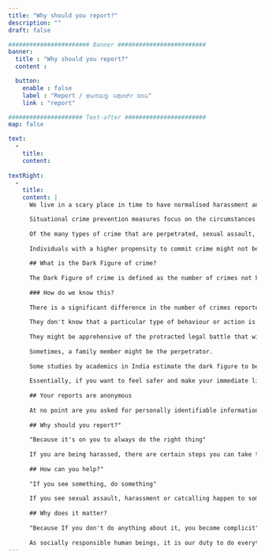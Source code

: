 ```yaml
---
title: "Why should you report?"
description: ""
draft: false

####################### Banner #########################
banner:
  title : "Why should you report?"
  content : 

  button:
    enable : false
    label : "Report / ಘಟನೆಯನ್ನು ರಿಪೋರ್ಟ್ ಮಾಡಿ"
    link : "report" 

##################### Text-after #######################
map: false

text:
  -
    title:
    content: 
    
textRight:
  -
    title: 
    content: |
      We live in a scary place in time to have normalised harassment and catcalling. There seem to be too many stories from victims who happen to be predominantly young students. What could be some causal factors for this?  It is very likely that poorly maintained public infrastructure and inept policing strategies are the major causal factors for crime in our area. But there are deeper roots, what social factors cause these?

      Situational crime prevention measures focus on the circumstances in which crime takes place, rather than on offenders. Keeping that in mind, strategies should be constructed limiting the opportunities for people to commit crime. 
      
      Of the many types of crime that are perpetrated, sexual assault, harassment and catcalling are more pronounced and have impacted a relatively larger demographic of our community. Fortunately, adopting a proper crime prevention strategy can help curb the intensity and frequency of these crimes. Our objective is to gather enough data to present a credible case and influence effective prevention strategies on the basis of hard numbers.
      
      Individuals with a higher propensity to commit crime might not be pushed over the edge, if we're able to successfully deny them the 'opportunity to commit crime.'
      
      ## What is the Dark Figure of crime?
      
      The Dark Figure of crime is defined as the number of crimes not known or recorded by the police.
      
      ### How do we know this?
      
      There is a significant difference in the number of crimes reported in police statistics and victim surveys. Victim surveys tend to be a lot more open and don't require prolonged participation. More often than not, people don't report less serious offences, like catcalling, to the police because:
      
      They don't know that a particular type of behaviour or action is a crime.
      
      They might be apprehensive of the protracted legal battle that will ensue.
      
      Sometimes, a family member might be the perpetrator.
      
      Some studies by academics in India estimate the dark figure to be about 50 times higher than the official crime rates. It is only prudent to infer that the dark figure in the case of sexual assault and harassment is higher. The only way that we can paint a complete picture is to have multiple, credible and independent surveys that deal with the same specific problem(crime).
      
      Essentially, if you want to feel safer and make your immediate living environment feel comfortable and secure, then the least you can do is report.
      
      ## Your reports are anonymous
      
      At no point are you asked for personally identifiable information.
      
      ## Why should you report?"
      
      "Because it's on you to always do the right thing"
      
      If you are being harassed, there are certain steps you can take to stop them. If you don't report it, they're just going to keep doing it. You now have the power to do something about it. Every report helps us paint a more comprehensive picture, essentially mapping these crimes in order to influence policing and public policy. 
      
      ## How can you help?"
      
      "If you see something, do something"
       
      If you see sexual assault, harassment or catcalling happen to someone else or if something happens to you, go to the police and file a report. Additionally, take 5 minutes and fill out this form so that you can contribute to a larger cause with your story.
      
      ## Why does it matter?
      
      "Because If you don't do anything about it, you become complicit"
      
      As socially responsible human beings, it is our duty to do everything we can to make sure that the world is a safer place today than it was yesterday. Seems far fetched? Well, Let's start with making our immediate surroundings safe. Let's strive towards a society where a woman can walk down the street without fear of harassment!
---
```

